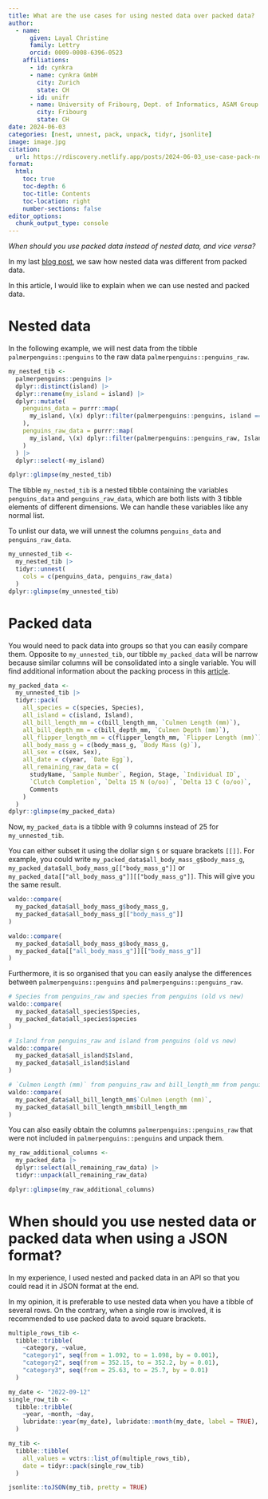 ```yaml
---
title: What are the use cases for using nested data over packed data?
author:
  - name:
      given: Layal Christine
      family: Lettry
      orcid: 0009-0008-6396-0523
    affiliations:
      - id: cynkra
      - name: cynkra GmbH
        city: Zurich
        state: CH
      - id: unifr
      - name: University of Fribourg, Dept. of Informatics, ASAM Group
        city: Fribourg
        state: CH
date: 2024-06-03
categories: [nest, unnest, pack, unpack, tidyr, jsonlite]
image: image.jpg
citation: 
  url: https://rdiscovery.netlify.app/posts/2024-06-03_use-case-pack-nest/
format:
  html:
    toc: true
    toc-depth: 6
    toc-title: Contents
    toc-location: right
    number-sections: false
editor_options: 
  chunk_output_type: console
---
```


*When should you use packed data instead of nested data, and vice versa?*

In my last [blog post](https://rdiscovery.netlify.app/posts/2024-05-30_pack-nest/), we saw how nested data was different from packed data.

In this article, I would like to explain when we can use nested and packed data.

# Nested data

In the following example, we will nest data from the tibble `palmerpenguins::penguins` to the raw data `palmerpenguins::penguins_raw`.

```r
my_nested_tib <-
  palmerpenguins::penguins |>
  dplyr::distinct(island) |>
  dplyr::rename(my_island = island) |>
  dplyr::mutate(
    penguins_data = purrr::map(
      my_island, \(x) dplyr::filter(palmerpenguins::penguins, island == x)
    ),
    penguins_raw_data = purrr::map(
      my_island, \(x) dplyr::filter(palmerpenguins::penguins_raw, Island == x)
    )
  ) |>
  dplyr::select(-my_island)

dplyr::glimpse(my_nested_tib)
```

The tibble `my_nested_tib` is a nested tibble containing the variables `penguins_data` and `penguins_raw_data`, which are both lists with 3 tibble elements of different dimensions. We can handle these variables like any normal list.

To unlist our data, we will unnest the columns `penguins_data` and `penguins_raw_data`.

```r
my_unnested_tib <-
  my_nested_tib |>
  tidyr::unnest(
    cols = c(penguins_data, penguins_raw_data)
  )
dplyr::glimpse(my_unnested_tib)
```

# Packed data

You would need to pack data into groups so that you can easily compare them. Opposite to `my_unnested_tib`, our tibble `my_packed_data` will be narrow because similar columns will be consolidated into a single variable. You will find additional information about the packing process in this [article](https://tidyr.tidyverse.org/reference/pack.html).

```r
my_packed_data <-
  my_unnested_tib |>
  tidyr::pack(
    all_species = c(species, Species),
    all_island = c(island, Island),
    all_bill_length_mm = c(bill_length_mm, `Culmen Length (mm)`),
    all_bill_depth_mm = c(bill_depth_mm, `Culmen Depth (mm)`),
    all_flipper_length_mm = c(flipper_length_mm, `Flipper Length (mm)`),
    all_body_mass_g = c(body_mass_g, `Body Mass (g)`),
    all_sex = c(sex, Sex),
    all_date = c(year, `Date Egg`),
    all_remaining_raw_data = c(
      studyName, `Sample Number`, Region, Stage, `Individual ID`,
      `Clutch Completion`, `Delta 15 N (o/oo)`, `Delta 13 C (o/oo)`,
      Comments
    )
  )
dplyr::glimpse(my_packed_data)
```

Now, `my_packed_data` is a tibble with 9 columns instead of 25 for `my_unnested_tib`.

You can either subset it using the dollar sign `$` or square brackets `[[]]`. For example, you could write `my_packed_data$all_body_mass_g$body_mass_g`, `my_packed_data$all_body_mass_g[["body_mass_g"]]` or `my_packed_data[["all_body_mass_g"]][["body_mass_g"]]`. This will give you the same result.

```r
waldo::compare(
  my_packed_data$all_body_mass_g$body_mass_g,
  my_packed_data$all_body_mass_g[["body_mass_g"]]
)

waldo::compare(
  my_packed_data$all_body_mass_g$body_mass_g,
  my_packed_data[["all_body_mass_g"]][["body_mass_g"]]
)
```

Furthermore, it is so organised that you can easily analyse the differences between `palmerpenguins::penguins` and `palmerpenguins::penguins_raw`.

```r
# Species from penguins_raw and species from penguins (old vs new)
waldo::compare(
  my_packed_data$all_species$Species,
  my_packed_data$all_species$species
)

# Island from penguins_raw and island from penguins (old vs new)
waldo::compare(
  my_packed_data$all_island$Island,
  my_packed_data$all_island$island
)

# `Culmen Length (mm)` from penguins_raw and bill_length_mm from penguins (old vs new)
waldo::compare(
  my_packed_data$all_bill_length_mm$`Culmen Length (mm)`,
  my_packed_data$all_bill_length_mm$bill_length_mm
)
```

You can also easily obtain the columns `palmerpenguins::penguins_raw` that were not included in `palmerpenguins::penguins` and unpack them.

```r
my_raw_additional_columns <-
  my_packed_data |>
  dplyr::select(all_remaining_raw_data) |>
  tidyr::unpack(all_remaining_raw_data)

dplyr::glimpse(my_raw_additional_columns)
```

# When should you use nested data or packed data when using a JSON format?

In my experience, I used nested and packed data in an API so that you could read it in JSON format at the end.

In my opinion, it is preferable to use nested data when you have a tibble of several rows. On the contrary, when a single row is involved, it is recommended to use packed data to avoid square brackets.

```r
multiple_rows_tib <-
  tibble::tribble(
    ~category, ~value,
    "category1", seq(from = 1.092, to = 1.098, by = 0.001),
    "category2", seq(from = 352.15, to = 352.2, by = 0.01),
    "category3", seq(from = 25.63, to = 25.7, by = 0.01)
  )

my_date <- "2022-09-12"
single_row_tib <-
  tibble::tribble(
    ~year, ~month, ~day,
    lubridate::year(my_date), lubridate::month(my_date, label = TRUE), lubridate::day(my_date)
  )

my_tib <-
  tibble::tibble(
    all_values = vctrs::list_of(multiple_rows_tib),
    date = tidyr::pack(single_row_tib)
  )

jsonlite::toJSON(my_tib, pretty = TRUE)
```
